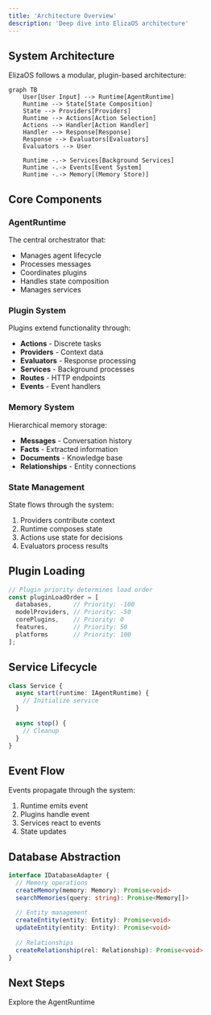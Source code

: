 ```yaml
---
title: 'Architecture Overview'
description: 'Deep dive into ElizaOS architecture'
---
```


## System Architecture

ElizaOS follows a modular, plugin-based architecture:

```mermaid
graph TB
    User[User Input] --> Runtime[AgentRuntime]
    Runtime --> State[State Composition]
    State --> Providers[Providers]
    Runtime --> Actions[Action Selection]
    Actions --> Handler[Action Handler]
    Handler --> Response[Response]
    Response --> Evaluators[Evaluators]
    Evaluators --> User
    
    Runtime -.-> Services[Background Services]
    Runtime -.-> Events[Event System]
    Runtime -.-> Memory[(Memory Store)]
```

## Core Components

### AgentRuntime

The central orchestrator that:
- Manages agent lifecycle
- Processes messages
- Coordinates plugins
- Handles state composition
- Manages services

### Plugin System

Plugins extend functionality through:
- **Actions** - Discrete tasks
- **Providers** - Context data
- **Evaluators** - Response processing
- **Services** - Background processes
- **Routes** - HTTP endpoints
- **Events** - Event handlers

### Memory System

Hierarchical memory storage:
- **Messages** - Conversation history
- **Facts** - Extracted information
- **Documents** - Knowledge base
- **Relationships** - Entity connections

### State Management

State flows through the system:
1. Providers contribute context
2. Runtime composes state
3. Actions use state for decisions
4. Evaluators process results

## Plugin Loading

```typescript
// Plugin priority determines load order
const pluginLoadOrder = [
  databases,      // Priority: -100
  modelProviders, // Priority: -50
  corePlugins,    // Priority: 0
  features,       // Priority: 50
  platforms       // Priority: 100
];
```

## Service Lifecycle

```typescript
class Service {
  async start(runtime: IAgentRuntime) {
    // Initialize service
  }
  
  async stop() {
    // Cleanup
  }
}
```

## Event Flow

Events propagate through the system:
1. Runtime emits event
2. Plugins handle event
3. Services react to events
4. State updates

## Database Abstraction

```typescript
interface IDatabaseAdapter {
  // Memory operations
  createMemory(memory: Memory): Promise<void>
  searchMemories(query: string): Promise<Memory[]>
  
  // Entity management
  createEntity(entity: Entity): Promise<void>
  updateEntity(entity: Entity): Promise<void>
  
  // Relationships
  createRelationship(rel: Relationship): Promise<void>
}
```

## Next Steps

<CardGroup cols={1}>
  <Card title="Runtime Deep Dive" icon="brain" href="/deep-dive/runtime">
    Explore the AgentRuntime
  </Card>
</CardGroup>